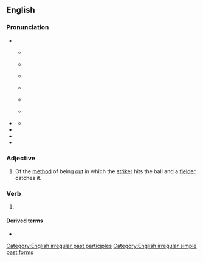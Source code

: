 ==English==
{{PIE root|en|keh₂p}}
===Pronunciation===
* {{IPA|/kɔ(ː)t/|lang=en}}
**{{a|RP}} {{IPA|[kʰoːt]|lang=en|}}
** {{audio|en-uk-caught.ogg|Audio (UK)|lang=en}}
** {{a|Australia|New Zealand}} {{IPA|[k̠ʰoːt]|lang=en}}
** {{audio|en-au-caught.ogg|Audio (Australia)|lang=en}}
** {{a|US}} {{IPA|[kʰɔt]|lang=en}}
** {{audio|en-us-inlandnorth-caught.ogg|Audio (US-Inland North)|lang=en}}
* {{a|cot-caught}} {{IPA|/kɑt/|[kʰɑt]|lang=en}}
** {{audio|en-us-caught.ogg|Audio (US cot-caught merged)|lang=en}}
* {{homophones|lang=en|cot|q1=accents with cot-caught merger|court|q2=non-rhotic accents}}
* {{rhymes|ɔːt|lang=en}}
* {{rhymes|en|ɔː(ɹ)t}}

===Adjective===
{{en-adj|-}}

# {{lb|en|cricket}} Of the [[method]] of being [[out]] in which the [[striker]] hits the ball and a [[fielder]] catches it.

===Verb===
{{head|en|verb form}}

# {{en-past of|catch}}

====Derived terms====
* {{l|en|caught with one's hand in the cookie jar}}

[[Category:English irregular past participles]]
[[Category:English irregular simple past forms]]